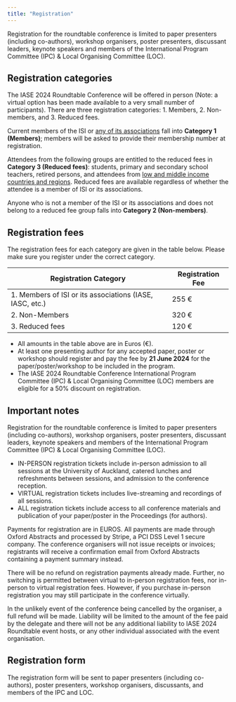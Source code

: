 ```yaml
---
title: "Registration"
---
```


::: {.callout-note appearance='simple'}
Registration for the roundtable conference is limited to paper presenters (including co-authors), workshop organisers, poster presenters, discussant leaders, keynote speakers and members of the International Program Committee (IPC) & Local Organising Committee (LOC).
:::

## Registration categories

The IASE 2024 Roundtable Conference will be offered in person (Note: a virtual option has been made available to a very small number of participants). There are three registration categories: 1. Members, 2. Non-members, and 3. Reduced fees.

Current members of the ISI or [any of its associations](https://www.isi-web.org/isi-family?type=2) fall into **Category 1 (Members)**; members will be asked to provide their membership number at registration.

Attendees from the following groups are entitled to the reduced fees in **Category 3 (Reduced fees)**: students, primary and secondary school teachers, retired persons, and attendees from [low and middle income countries and regions](https://www.isi-web.org/low-and-middle-income-countries-and-regions). Reduced fees are available regardless of whether the attendee is a member of ISI or its associations.

Anyone who is not a member of the ISI or its associations and does not belong to a reduced fee group falls into **Category 2 (Non-members)**.

## Registration fees

The registration fees for each category are given in the table below. Please make sure you register under the correct category.

| Registration Category | Registration Fee|
| --------------------- | ----------------|
|1. Members of ISI or its associations (IASE, IASC, etc.)|255 €|
|2. Non-Members | 320 € |
|3. Reduced fees | 120 € |

* All amounts in the table above are in Euros (€).
* At least one presenting author for any accepted paper, poster or workshop should register and pay the fee by **21 June 2024** for the paper/poster/workshop to be included in the program.
* The IASE 2024 Roundtable Conference International Program Committee (IPC) & Local Organising Committee (LOC) members are eligible for a 50% discount on registration.

## Important notes

Registration for the roundtable conference is limited to paper presenters (including co-authors), workshop organisers, poster presenters, discussant leaders, keynote speakers and members of the International Program Committee (IPC) & Local Organising Committee (LOC).

- IN-PERSON registration tickets include in-person admission to all sessions at the University of Auckland, catered lunches and refreshments between sessions, and admission to the conference reception.
- VIRTUAL registration tickets includes live-streaming and recordings of all sessions.
- ALL registration tickets include access to all conference materials and publication of your paper/poster in the Proceedings (for authors).

Payments for registration are in EUROS. All payments are made through Oxford Abstracts and processed by Stripe, a PCI DSS Level 1 secure company. The conference organisers will not issue receipts or invoices; registrants will receive a confirmation email from Oxford Abstracts containing a payment summary instead.

There will be no refund on registration payments already made. Further, no switching is permitted between virtual to in-person registration fees, nor in-person to virtual registration fees. However, if you purchase in-person registration you may still participate in the conference virtually.

In the unlikely event of the conference being cancelled by the organiser, a full refund will be made. Liability will be limited to the amount of the fee paid by the delegate and there will not be any additional liability to IASE 2024 Roundtable event hosts, or any other individual associated with the event organisation.

## Registration form

The registration form will be sent to paper presenters (including co-authors), poster presenters, workshop organisers, discussants, and members of the IPC and LOC.
